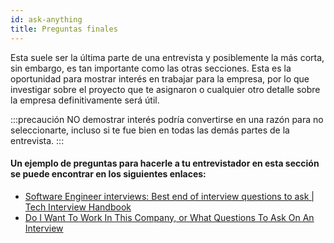 ```yaml
---
id: ask-anything
title: Preguntas finales
---
```


Esta suele ser la última parte de una entrevista y posiblemente la más corta, sin embargo,
es tan importante como las otras secciones. Esta es la oportunidad para mostrar interés
en trabajar para la empresa, por lo que investigar sobre el proyecto que te asignaron o 
cualquier otro detalle sobre la empresa definitivamente será útil.

:::precaución
NO demostrar interés podría convertirse en una razón para no seleccionarte, incluso si te fue bien en
todas las demás partes de la entrevista.
:::

#### Un ejemplo de preguntas para hacerle a tu entrevistador en esta sección se puede encontrar en los siguientes enlaces:

- [Software Engineer interviews: Best end of interview questions to ask | Tech Interview Handbook](https://www.techinterviewhandbook.org/final-questions/)
- [Do I Want To Work In This Company, or What Questions To Ask On An Interview](https://dev.to/ice_lenor/do-i-want-to-work-in-this-company-or-what-questions-to-ask-on-an-interview-7po)

